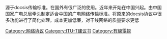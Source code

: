 {{unreferenced|time=2013-07-17T05:38:18+00:00}}
源于docsis传输标准。在国外有很广泛的使用。近年来开始在中国兴起。由中国国家广电总局牵头制定适合中国的广电网络传输标准。将原来的docsis协议中很多功能进行了简化处理。成本更加低廉，对干线网络的质量要求更低

[[Category:网络协议|Category:网络协议]]
[[Category:ITU-T建议书|Category:ITU-T建议书]]
[[Category:有線電視|Category:有線電視]]